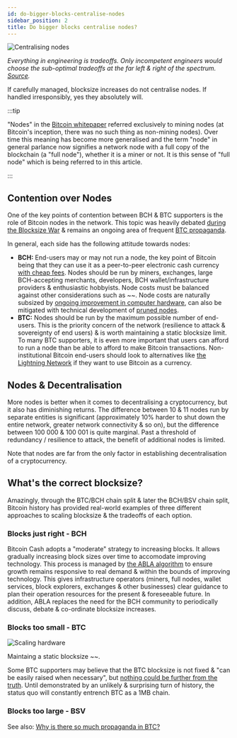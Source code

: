 ```yaml
---
id: do-bigger-blocks-centralise-nodes
sidebar_position: 2
title: Do bigger blocks centralise nodes?
---
```



<img src={CentralisingNodesUrl} alt="Centralising nodes" />

_Everything in engineering is tradeoffs. Only incompetent engineers would choose the sub-optimal tradeoffs at the far left & right of the spectrum. [Source](https://twitter.com/MKjrstad/status/1736042838398271595)._

If carefully managed, blocksize increases do not centralise nodes. If handled irresponsibly, yes they absolutely will.

:::tip

"Nodes" in the [Bitcoin whitepaper](/bitcoin.pdf) referred exclusively to mining nodes (at Bitcoin's inception, there was no such thing as non-mining nodes). Over time this meaning has become more generalised and the term "node" in general parlance now signifies a network node with a full copy of the blockchain (a "full node"), whether it is a miner or not. It is this sense of "full node" which is being referred to in this article.

:::


## Contention over Nodes

One of the key points of contention between BCH & BTC supporters is the role of Bitcoin nodes in the network. This topic was heavily debated [during the Blocksize War](/start#episode-8-of-10-bitcoin-cash) & remains an ongoing area of frequent [BTC propaganda](/faqs/BCH-vs-BTC/why-is-there-so-much-propaganda-in-btc).

In general, each side has the following attitude towards nodes:

- **BCH:** End-users may or may not run a node, the key point of Bitcoin being that they can use it as a peer-to-peer electronic cash currency [with cheap fees](/faqs/BCH/will-bch-fees-rise). Nodes should be run by miners, exchanges, large BCH-accepting merchants, developers, BCH wallet/infrastructure providers & enthusiastic hobbyists. Node costs must be balanced against other considerations such as ~~. Node costs are naturally subsized by [ongoing improvement in computer hardware](/faqs/Global-Reserve-Currency/can-BCH-technically-scale-to-global-reserve-currency#scaling-pillar-2-hardware-innovation), can also be mitigated with technical development of [pruned nodes](/faqs/Global-Reserve-Currency/can-BCH-technically-scale-to-global-reserve-currency#scaling-pillar-3-pruned-nodes). 
- **BTC:** Nodes should be run by the maximum possible number of end-users. This is the priority concern of the network (resilience to attack & sovereignty of end users) & is worth maintaining a static blocksize limit. To many BTC supporters, it is even more important that users can afford to run a node than be able to afford to make Bitcoin transactions. Non-institutional Bitcoin end-users should look to alternatives like [the Lightning Network](/faqs/BCH-vs-BTC/what-about-lightning-network) if they want to use Bitcoin as a currency.

## Nodes & Decentralisation

More nodes is better when it comes to decentralising a cryptocurrency, but it also has diminishing returns. The difference between 10 & 11 nodes run by separate entities is significant (approximately 10% harder to shut down the entire network, greater network connectivity & so on), but the difference between 100 000 & 100 001 is quite marginal. Past a threshold of redundancy / resilience to attack, the benefit of additional nodes is limited.



Note that nodes are far from the only factor in establishing decentralisation of a cryptocurrency. 

## What's the correct blocksize?

Amazingly, through the BTC/BCH chain split & later the BCH/BSV chain split, Bitcoin history has provided real-world examples of three different approaches to scaling blocksize & the tradeoffs of each option.

### Blocks just right - BCH

Bitcoin Cash adopts a "moderate" strategy to increasing blocks. It allows gradually increasing block sizes over time to accomodate improving technology. This process is managed by [the ABLA algorithm](/faqs/BCH/what-is-the-maximum-bch-blocksize) to ensure growth remains responsive to real demand & within the bounds of improving technology. This gives infrastructure operators (miners, full nodes, wallet services, block explorers, exchanges & other businesses) clear guidance to plan their operation resources for the present & foreseeable future. In addition, ABLA replaces the need for the BCH community to periodically discuss, debate & co-ordinate blocksize increases.

### Blocks too small - BTC

<img src={ScalingHardwareUrl} alt="Scaling hardware" />


Maintaing a static blocksize ~~.

Some BTC supporters may believe that the BTC blocksize is not fixed & "can be easily raised when necessary", but [nothing could be further from the truth](/faqs/BCH-vs-BTC/what-if-btc-raises-block-size). Until demonstrated by an unlikely & surprising turn of history, the status quo will constantly entrench BTC as a 1MB chain.


### Blocks too large - BSV




See also: [Why is there so much propaganda in BTC?](/faqs/BCH-vs-BTC/why-is-there-so-much-propaganda-in-btc)
